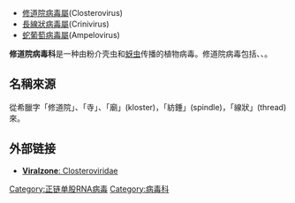 {{Taxobox_begin | color = violet | name =  修道院病毒科}}
{{Taxobox_begin_placement_virus}}
{{Taxobox_group_iv_entry}}
{{Taxobox_familia_entry | taxon = 修道院病毒科}}
{{Taxobox_end_placement}}
{{Taxobox_section_subdivision | color = violet | plural_taxon = 屬}}
* [[修道院病毒屬|修道院病毒屬]](Closterovirus)
* [[長線狀病毒屬|長線狀病毒屬]](Crinivirus)
* [[蛇葡萄病毒屬|蛇葡萄病毒屬]](Ampelovirus)
{{Taxobox_end}}
'''修道院病毒科'''是一种由粉介壳虫和[[蚜虫|蚜虫]]传播的植物病毒。修道院病毒包括{{tsl|en|Beet yellows virus|甜菜枯黃病毒}}、{{tsl|en|Lettuce infectious yellows virus|萵苣傳染性枯黃病毒}}、{{tsl|en|Grapevine leafroll-associated virus 3|葡萄藤捲葉關聯病毒3}}。
==名稱來源==
從希臘字「修道院」、「寺」、「廟」(kloster)，「紡錘」(spindle)，「線狀」(thread)來。

==外部链接==
* [http://www.expasy.org/viralzone/all_by_species/34.html '''Viralzone''': Closteroviridae] {{Wayback|url=http://www.expasy.org/viralzone/all_by_species/34.html |date=20100613174234 }}

[[Category:正链单股RNA病毒|Category:正链单股RNA病毒]]
[[Category:病毒科|Category:病毒科]]